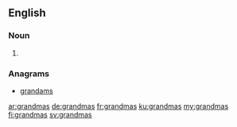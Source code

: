 ==English==

===Noun===
{{head|en|plural}}

# {{plural of|grandma|lang=en}}

===Anagrams===
* [[grandams#English|grandams]]

[[ar:grandmas]]
[[de:grandmas]]
[[fr:grandmas]]
[[ku:grandmas]]
[[my:grandmas]]
[[fi:grandmas]]
[[sv:grandmas]]